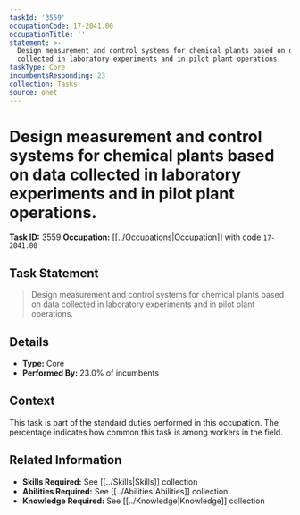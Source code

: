 ```yaml
---
taskId: '3559'
occupationCode: 17-2041.00
occupationTitle: ''
statement: >-
  Design measurement and control systems for chemical plants based on data
  collected in laboratory experiments and in pilot plant operations.
taskType: Core
incumbentsResponding: 23
collection: Tasks
source: onet
---
```

# Design measurement and control systems for chemical plants based on data collected in laboratory experiments and in pilot plant operations.

**Task ID:** 3559
**Occupation:** [[../Occupations|Occupation]] with code `17-2041.00`

## Task Statement

> Design measurement and control systems for chemical plants based on data collected in laboratory experiments and in pilot plant operations.

## Details

- **Type:** Core
- **Performed By:** 23.0% of incumbents

## Context

This task is part of the standard duties performed in this occupation. The percentage indicates how common this task is among workers in the field.

## Related Information

- **Skills Required:** See [[../Skills|Skills]] collection
- **Abilities Required:** See [[../Abilities|Abilities]] collection
- **Knowledge Required:** See [[../Knowledge|Knowledge]] collection

